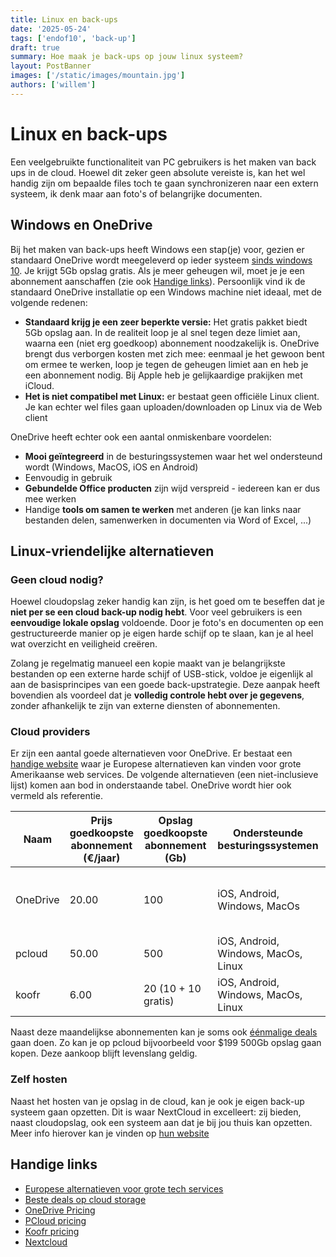 ```yaml
---
title: Linux en back-ups
date: '2025-05-24'
tags: ['endof10', 'back-up']
draft: true
summary: Hoe maak je back-ups op jouw linux systeem?
layout: PostBanner
images: ['/static/images/mountain.jpg']
authors: ['willem']
---
```


# Linux en back-ups

Een veelgebruikte functionaliteit van PC gebruikers is het maken van back ups in de cloud. Hoewel dit zeker geen absolute vereiste is, kan het wel handig zijn om bepaalde files toch te gaan synchronizeren naar een extern systeem, ik denk maar aan foto's of belangrijke documenten.

## Windows en OneDrive

Bij het maken van back-ups heeft Windows een stap(je) voor, gezien er standaard OneDrive wordt meegeleverd op ieder systeem [sinds windows 10](https://support.microsoft.com/en-us/office/onedrive-desktop-app-for-earlier-versions-of-windows-850703dd-ea56-4c7a-bff5-6c2e4da227cf). Je krijgt 5Gb opslag gratis. Als je meer geheugen wil, moet je je een abonnement aanschaffen (zie ook [Handige links](#handige-links)).
Persoonlijk vind ik de standaard OneDrive installatie op een Windows machine niet ideaal, met de volgende redenen:

- **Standaard krijg je een zeer beperkte versie:** Het gratis pakket biedt 5Gb opslag aan. In de realiteit loop je al snel tegen deze limiet aan, waarna een (niet erg goedkoop) abonnement noodzakelijk is. OneDrive brengt dus verborgen kosten met zich mee: eenmaal je het gewoon bent om ermee te werken, loop je tegen de geheugen limiet aan en heb je een abonnement nodig. Bij Apple heb je gelijkaardige prakijken met iCloud.
- **Het is niet compatibel met Linux:** er bestaat geen officiële Linux client. Je kan echter wel files gaan uploaden/downloaden op Linux via de Web client

OneDrive heeft echter ook een aantal onmiskenbare voordelen:

- **Mooi geïntegreerd** in de besturingssystemen waar het wel ondersteund wordt (Windows, MacOS, iOS en Android)
- Eenvoudig in gebruik
- **Gebundelde Office producten** zijn wijd verspreid - iedereen kan er dus mee werken
- Handige **tools om samen te werken** met anderen (je kan links naar bestanden delen, samenwerken in documenten via Word of Excel, ...)

## Linux-vriendelijke alternatieven

### Geen cloud nodig?

Hoewel cloudopslag zeker handig kan zijn, is het goed om te beseffen dat je **niet per se een cloud back-up nodig hebt**. Voor veel gebruikers is een **eenvoudige lokale opslag** voldoende. Door je foto's en documenten op een gestructureerde manier op je eigen harde schijf op te slaan, kan je al heel wat overzicht en veiligheid creëren.

Zolang je regelmatig manueel een kopie maakt van je belangrijkste bestanden op een externe harde schijf of USB-stick, voldoe je eigenlijk al aan de basisprincipes van een goede back-upstrategie. Deze aanpak heeft bovendien als voordeel dat je **volledig controle hebt over je gegevens**, zonder afhankelijk te zijn van externe diensten of abonnementen.

### Cloud providers

Er zijn een aantal goede alternatieven voor OneDrive. Er bestaat een [handige website](https://switch-to.eu/nl) waar je Europese alternatieven kan vinden voor grote Amerikaanse web services. De volgende alternatieven (een niet-inclusieve lijst) komen aan bod in onderstaande tabel. OneDrive wordt hier ook vermeld als referentie.

| Naam     | Prijs goedkoopste abonnement (€/jaar) | Opslag goedkoopste abonnement (Gb) | Ondersteunde besturingssystemen     | Opmerkingen                                                      |
| -------- | ------------------------------------- | ---------------------------------- | ----------------------------------- | ---------------------------------------------------------------- |
| OneDrive | 20.00                                 | 100                                | iOS, Android, Windows, MacOs        | Abonement is gebundeld met web versie van Office tekstverwerkers |
| pcloud   | 50.00                                 | 500                                | iOS, Android, Windows, MacOs, Linux |                                                                  |
| koofr    | 6.00                                  | 20 (10 + 10 gratis)                | iOS, Android, Windows, MacOs, Linux |                                                                  |

Naast deze maandelijkse abonnementen kan je soms ook [éénmalige deals](https://bestcloudreview.com/) gaan doen. Zo kan je op pcloud bijvoorbeeld voor $199 500Gb opslag gaan kopen. Deze aankoop blijft levenslang geldig.

### Zelf hosten

Naast het hosten van je opslag in de cloud, kan je ook je eigen back-up systeem gaan opzetten. Dit is waar NextCloud in excelleert: zij bieden, naast cloudopslag, ook een systeem aan dat je bij jou thuis kan opzetten. Meer info hierover kan je vinden op [hun website](https://nextcloud.com/athome/)

## Handige links

- [Europese alternatieven voor grote tech services](https://switch-to.eu/en/about)
- [Beste deals op cloud storage](https://bestcloudreview.com/)
- [OneDrive Pricing](https://www.microsoft.com/nl-be/microsoft-365/onedrive/compare-onedrive-plans)
- [PCloud pricing](https://www.pcloud.com/cloud-storage-pricing-plans.html?period=year)
- [Koofr pricing](https://koofr.eu/pricing/)
- [Nextcloud](https://nextcloud.com/athome/)
